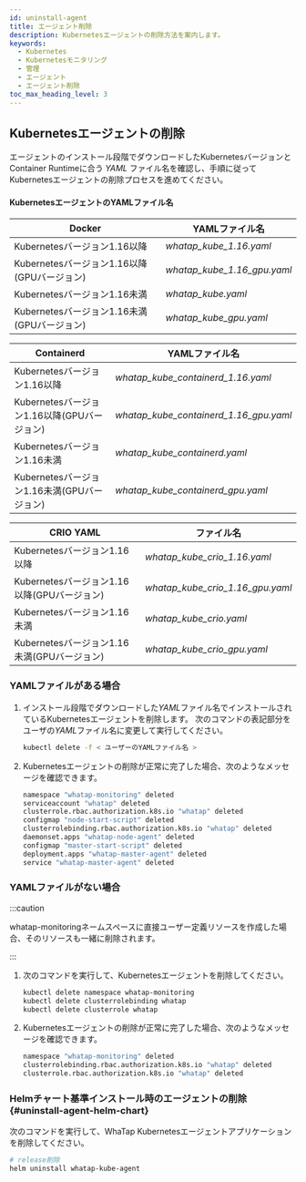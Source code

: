 ```yaml
---
id: uninstall-agent
title: エージェント削除
description: Kubernetesエージェントの削除方法を案内します。
keywords:
  - Kubernetes
  - Kubernetesモニタリング
  - 管理
  - エージェント
  - エージェント削除
toc_max_heading_level: 3
---
```


## Kubernetesエージェントの削除

エージェントのインストール段階でダウンロードしたKubernetesバージョンとContainer Runtimeに合う *YAML* ファイル名を確認し、手順に従ってKubernetesエージェントの削除プロセスを進めてください。 

#### KubernetesエージェントのYAMLファイル名

| Docker                                             | YAMLファイル名                   |
| -------------------------------------------------- | --------------------------- |
| Kubernetesバージョン1.16以降                              | _whatap_kube_1.16.yaml_     |
| Kubernetesバージョン1.16以降(GPUバージョン) | _whatap_kube_1.16_gpu.yaml_ |
| Kubernetesバージョン1.16未満                              | _whatap_kube.yaml_          |
| Kubernetesバージョン1.16未満(GPUバージョン) | _whatap_kube_gpu.yaml_      |

| Containerd                                         | YAMLファイル名                              |
| -------------------------------------------------- | -------------------------------------- |
| Kubernetesバージョン1.16以降                              | _whatap_kube_containerd_1.16.yaml_     |
| Kubernetesバージョン1.16以降(GPUバージョン) | _whatap_kube_containerd_1.16_gpu.yaml_ |
| Kubernetesバージョン1.16未満                              | _whatap_kube_containerd.yaml_          |
| Kubernetesバージョン1.16未満(GPUバージョン) | _whatap_kube_containerd_gpu.yaml_      |

| CRIO	YAML                                          | ファイル名                            |
| -------------------------------------------------- | -------------------------------- |
| Kubernetesバージョン1.16以降                              | _whatap_kube_crio_1.16.yaml_     |
| Kubernetesバージョン1.16以降(GPUバージョン) | _whatap_kube_crio_1.16_gpu.yaml_ |
| Kubernetesバージョン1.16未満                              | _whatap_kube_crio.yaml_          |
| Kubernetesバージョン1.16未満(GPUバージョン) | _whatap_kube_crio_gpu.yaml_      |

### YAMLファイルがある場合

1. インストール段階でダウンロードした*YAML*ファイル名でインストールされているKubernetesエージェントを削除します。 次のコマンドの表記部分をユーザの*YAML*ファイル名に変更して実行してください。 

   ```bash
   kubectl delete -f < ユーザーのYAMLファイル名 >
   ```

2. Kubernetesエージェントの削除が正常に完了した場合、次のようなメッセージを確認できます。 

   ```bash
   namespace "whatap-monitoring" deleted
   serviceaccount "whatap" deleted
   clusterrole.rbac.authorization.k8s.io "whatap" deleted
   configmap "node-start-script" deleted
   clusterrolebinding.rbac.authorization.k8s.io "whatap" deleted
   daemonset.apps "whatap-node-agent" deleted
   configmap "master-start-script" deleted
   deployment.apps "whatap-master-agent" deleted
   service "whatap-master-agent" deleted
   ```

### YAMLファイルがない場合

:::caution 

whatap-monitoringネームスペースに直接ユーザー定義リソースを作成した場合、そのリソースも一緒に削除されます。 

:::

1. 次のコマンドを実行して、Kubernetesエージェントを削除してください。 

   ```bash
   kubectl delete namespace whatap-monitoring
   kubectl delete clusterrolebinding whatap
   kubectl delete clusterrole whatap
   ```

2. Kubernetesエージェントの削除が正常に完了した場合、次のようなメッセージを確認できます。

   ```bash
   namespace "whatap-monitoring" deleted
   clusterrolebinding.rbac.authorization.k8s.io "whatap" deleted
   clusterrole.rbac.authorization.k8s.io "whatap" deleted
   ```

### Helmチャート基準インストール時のエージェントの削除{#uninstall-agent-helm-chart}

次のコマンドを実行して、WhaTap Kubernetesエージェントアプリケーションを削除してください。 

```bash
# release削除
helm uninstall whatap-kube-agent
```
